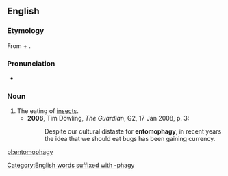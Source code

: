 ==English==

===Etymology===
From {{term|entomo-}} + {{term|-phagy}}.

===Pronunciation===
* {{a|UK}} {{IPA|/ɛntəˈmɒfəɡi/}}

===Noun===
{{en-noun|-}}

# The eating of [[insects]].
#* '''2008''', Tim Dowling, ''The Guardian'', G2, 17 Jan 2008, p. 3:
#*: Despite our cultural distaste for '''entomophagy''', in recent years the idea that we should eat bugs has been gaining currency.

[[Category:English words suffixed with -phagy]]

[[pl:entomophagy]]